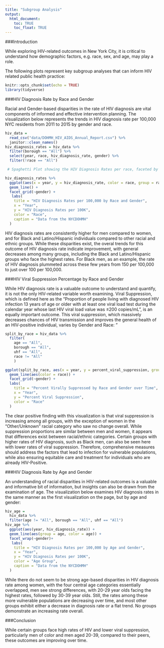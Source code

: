 ```yaml
---
title: "Subgroup Analysis"
output: 
  html_document:
    toc: TRUE
    toc_float: TRUE
---
```

###Introduction

While exploring HIV-related outcomes in New York City, it is critical to understand how demographic factors, e.g. race, sex, and age, may play a role.

The following plots represent key subgroup analyses that can inform HIV related public health practice:


```r
knitr::opts_chunk$set(echo = TRUE)
library(tidyverse)
```

###HIV Diagnosis Rate by Race and Gender

Racial and Gender-based disparities in the rate of HIV diagnosis are vital components of informed and effective intervention planning. The visualization below represents the trends in HIV diagnosis rate per 100,000 NYC residents from 2011 to 2015 by gender and race.

```r
hiv_data = 
  read_csv("data/DOHMH_HIV_AIDS_Annual_Report.csv") %>% 
  janitor::clean_names()
hiv_diagnosis_rates = hiv_data %>%
  filter(borough == "All") %>%
  select(year, race, hiv_diagnosis_rate, gender) %>%
  filter(!race == "All")

 # Spaghetti Plot showing the HIV Diagnosis Rates per race, faceted by gender.

hiv_diagnosis_rates %>%
  ggplot(aes(x = year, y = hiv_diagnosis_rate, color = race, group = race)) +
  geom_line() +
  facet_grid(~gender) +
   labs(
    title = "HIV Diagnosis Rates per 100,000 by Race and Gender",
    x = "Year",
    y = "HIV Diagnosis Rates per 100K",
    color = "Race",
    caption = "Data from the NYCDOHMH"
  )

```

HIV diagnosis rates are consistently higher for men compared to women, and for Black and Latino/Hispanic individuals compared to other racial and ethnic groups. While these disparities exist, the overal trends for this outcome of HIV diagnosis rate indicate improvement, with general decreases among many groups, including the Black and Latino/Hispanic groups who face the highest rates. For Black men, as an example, the rate of HIV diagnosis plummeted across these few years from 150 per 100,000 to just over 100 per 100,000.

###HIV Viral Suppression Percentage by Race and Gender

While HIV diagnosis rate is a valuable outcome to understand and quantify, it is not the only HIV-related variable worth examining. Viral Suppression, which is defined here as the "Proportion of people living with diagnosed HIV infection 13 years of age or older with at least one viral load test during the calendar year whose last HIV viral load value was ≤200 copies/mL", is an equally important outcome. This viral suppression, which massively decreases chances of HIV transmission and improves the general health of an HIV-positive individual, varies by Gender and Race:
"

```r
split_by_race = hiv_data %>% 
  filter(
    age == "All",
    borough == "All",
    uhf == "All",
    race != "All"
    ) 

ggplot(split_by_race, aes(x = year, y = percent_viral_suppression, group = race)) +   
  geom_line(aes(color = race)) +
  facet_grid(~gender) +
  labs(
    title = "Percent Virally Suppressed by Race and Gender over Time",
    x = "Year",
    y = "Percent Viral Suppression",
    color = "Race"
  )

```

The clear positive finding with this visualization is that viral suppression is increasing among all groups, with the exception of women in the "Other/Unknown" racial category who saw no change overall. While suppression proportions are similar between men and women, it appears that differences exist between racial/ethnic categories. Certain groups with higher rates of HIV diagnosis, such as Black men, can also be seen here with lower rates of viral suppression. Therefore, comprehensive measures should address the factors that lead to infection for vulnerable populations, while also ensuring equitable care and treatment for individuals who are already HIV-Positive.   

###HIV Diagnosis Rate by Age and Gender

An understanding of racial disparities in HIV-related outcomes is a valuable and informative bit of information, but insights can also be drawn from the examination of age. The visualization below examines HIV diagnosis rates in the same manner as the first visualization on the page, but by age and gender:

```r

hiv_age =
  hiv_data %>%
  filter(age != "All", borough == "All", uhf == "All")
hiv_age %>% 
  ggplot(aes(year, hiv_diagnosis_rate)) +
  geom_line(aes(group = age, color = age)) + 
  facet_wrap(~gender)+
   labs(
    title = "HIV Diagnosis Rates per 100,000 by Age and Gender",
    x = "Year",
    y = "HIV Diagnosis Rates per 100K",
    color = "Age Group",
    caption = "Data from the NYCDOHMH"
  )

```

While there do not seem to be strong age-based disparities in HIV diagnosis rate among women, with the four central age categories essentially overlapped, men see strong differences, with 20-29 year olds facing the highest rates, followed by 30-39 year olds. Still, the rates among these more vulnerable populations are decreasing over time, and most other groups exhibit either a decrease in diagnosis rate or a flat trend. No groups demonstrate an increasing rate overall. 

###Conclusion

While certain groups face high rates of HIV and lower viral suppression, particularly men of color and men aged 20-39, compared to their peers, these outcomes are improving over time.